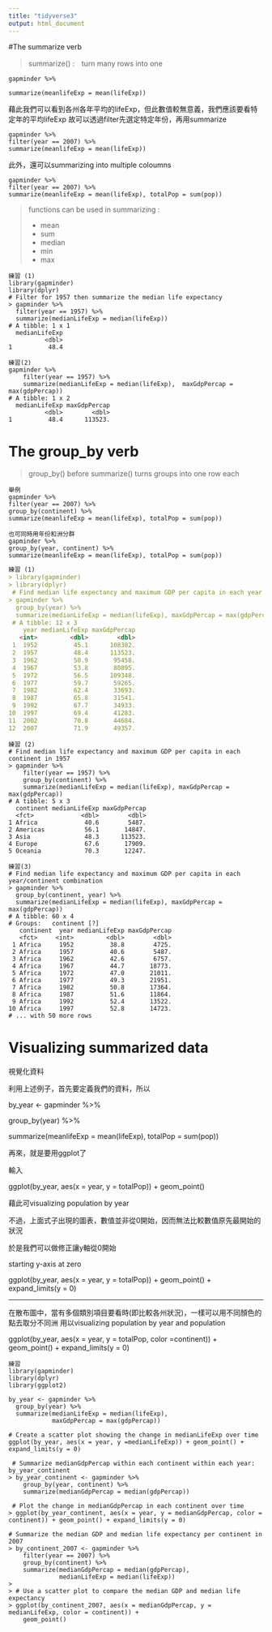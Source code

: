 ```yaml
---
title: "tidyverse3"
output: html_document
---
```


#The summarize verb

> summarize() :　turn many rows into one

```
gapminder %>%

summarize(meanlifeExp = mean(lifeExp))
```
藉此我們可以看到各州各年平均的lifeExp，但此數值較無意義，我們應該要看特定年的平均lifeExp
故可以透過filter先選定特定年份，再用summarize
```
gapminder %>%
filter(year == 2007) %>%
summarize(meanlifeExp = mean(lifeExp))
```
此外，還可以summarizing into multiple coloumns
```
gapminder %>%
filter(year == 2007) %>%
summarize(meanlifeExp = mean(lifeExp), totalPop = sum(pop))
```
>functions can be used in summarizing :
>
>- mean
>- sum
>- median
>- min
>- max

```
練習 (1)
library(gapminder)
library(dplyr)
# Filter for 1957 then summarize the median life expectancy
> gapminder %>%
  filter(year == 1957) %>%
  summarize(medianLifeExp = median(lifeExp))
# A tibble: 1 x 1
  medianLifeExp
          <dbl>
1          48.4
```
```
練習(2)
gapminder %>%
    filter(year == 1957) %>%
    summarize(medianLifeExp = median(lifeExp),  maxGdpPercap = max(gdpPercap))
# A tibble: 1 x 2
  medianLifeExp maxGdpPercap
          <dbl>        <dbl>
1          48.4      113523.
```

# The group_by verb
> group_by() before summarize() turns groups into one row each

```
舉例
gapminder %>%
filter(year == 2007) %>%
group_by(continent) %>%
summarize(meanlifeExp = mean(lifeExp), totalPop = sum(pop))
```
```
也可同時用年份和洲分群
gapminder %>%
group_by(year, continent) %>%
summarize(meanlifeExp = mean(lifeExp), totalPop = sum(pop))
```
```markdown
練習 (1)
> library(gapminder)
> library(dplyr)
 # Find median life expectancy and maximum GDP per capita in each year
> gapminder %>%
  group_by(year) %>%
  summarize(medianLifeExp = median(lifeExp), maxGdpPercap = max(gdpPercap))
 # A tibble: 12 x 3
    year medianLifeExp maxGdpPercap
   <int>         <dbl>        <dbl>
 1  1952          45.1      108382.
 2  1957          48.4      113523.
 3  1962          50.9       95458.
 4  1967          53.8       80895.
 5  1972          56.5      109348.
 6  1977          59.7       59265.
 7  1982          62.4       33693.
 8  1987          65.8       31541.
 9  1992          67.7       34933.
10  1997          69.4       41283.
11  2002          70.8       44684.
12  2007          71.9       49357.
```
```
練習 (2)
# Find median life expectancy and maximum GDP per capita in each continent in 1957
> gapminder %>%
    filter(year == 1957) %>%
    group_by(continent) %>%
    summarize(medianLifeExp = median(lifeExp), maxGdpPercap = max(gdpPercap))
# A tibble: 5 x 3
  continent medianLifeExp maxGdpPercap
  <fct>             <dbl>        <dbl>
1 Africa             40.6        5487.
2 Americas           56.1       14847.
3 Asia               48.3      113523.
4 Europe             67.6       17909.
5 Oceania            70.3       12247.
```
```
練習(3)
# Find median life expectancy and maximum GDP per capita in each year/continent combination
> gapminder %>% 
  group_by(continent, year) %>% 
  summarize(medianLifeExp = median(lifeExp), maxGdpPercap = max(gdpPercap))
# A tibble: 60 x 4
# Groups:   continent [?]
   continent  year medianLifeExp maxGdpPercap
   <fct>     <int>         <dbl>        <dbl>
 1 Africa     1952          38.8        4725.
 2 Africa     1957          40.6        5487.
 3 Africa     1962          42.6        6757.
 4 Africa     1967          44.7       18773.
 5 Africa     1972          47.0       21011.
 6 Africa     1977          49.3       21951.
 7 Africa     1982          50.8       17364.
 8 Africa     1987          51.6       11864.
 9 Africa     1992          52.4       13522.
10 Africa     1997          52.8       14723.
# ... with 50 more rows
```
# Visualizing summarized data
視覺化資料

利用上述例子，首先要定義我們的資料，所以

by_year <- gapminder %>%

group_by(year) %>%

summarize(meanlifeExp = mean(lifeExp), totalPop = sum(pop))

再來，就是要用ggplot了

輸入

ggplot(by_year, aes(x = year, y = totalPop)) + geom_point()

藉此可visualizing population by year

不過，上面式子出現的圖表，數值並非從0開始，因而無法比較數值原先最開始的狀況

於是我們可以做修正讓y軸從0開始

starting y-axis at zero

ggplot(by_year, aes(x = year, y = totalPop)) + geom_point() + expand_limits(y = 0)

---

在散布圖中，當有多個類別項目要看時(即比較各州狀況)，一樣可以用不同顏色的點去取分不同洲
用以visualizing population by year and population

ggplot(by_year, aes(x = year, y = totalPop, color =continent)) + geom_point() + expand_limits(y = 0)

```
練習
library(gapminder)
library(dplyr)
library(ggplot2)

by_year <- gapminder %>%
  group_by(year) %>%
  summarize(medianLifeExp = median(lifeExp),
            maxGdpPercap = max(gdpPercap))

# Create a scatter plot showing the change in medianLifeExp over time
ggplot(by_year, aes(x = year, y =medianLifeExp)) + geom_point() + expand_limits(y = 0)
```
```
 # Summarize medianGdpPercap within each continent within each year: by_year_continent
> by_year_continent <- gapminder %>%
    group_by(year, continent) %>%
    summarize(medianGdpPercap = median(gdpPercap))

 # Plot the change in medianGdpPercap in each continent over time
> ggplot(by_year_continent, aes(x = year, y = medianGdpPercap, color = continent)) + geom_point() + expand_limits(y = 0)
```
```
# Summarize the median GDP and median life expectancy per continent in 2007
> by_continent_2007 <- gapminder %>%
    filter(year == 2007) %>%
    group_by(continent) %>%
    summarize(medianGdpPercap = median(gdpPercap),
              medianLifeExp = median(lifeExp))
> 
> # Use a scatter plot to compare the median GDP and median life expectancy
> ggplot(by_continent_2007, aes(x = medianGdpPercap, y = medianLifeExp, color = continent)) +
    geom_point()
```


